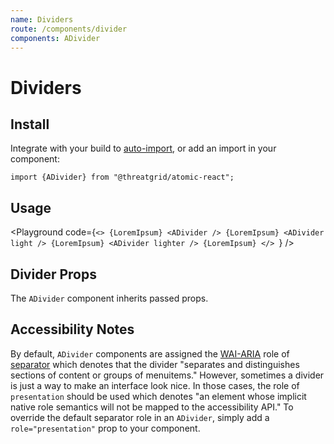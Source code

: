 ```yaml
---
name: Dividers
route: /components/divider
components: ADivider
---
```



# Dividers

## Install

Integrate with your build to [auto-import](/#integrating), or add an import in your component:

```
import {ADivider} from "@threatgrid/atomic-react";
```

## Usage

<Playground
  code={`<>
  {LoremIpsum}
  <ADivider />
  {LoremIpsum}
  <ADivider light />
  {LoremIpsum}
  <ADivider lighter />
  {LoremIpsum}
</>
`}
/>

## Divider Props

The `ADivider` component inherits passed props.

<Props of="ADivider" />

## Accessibility Notes

By default, `ADivider` components are assigned the [WAI-ARIA](https://www.w3.org/WAI/standards-guidelines/aria/) role of [separator](https://www.w3.org/TR/wai-aria/#separator) which denotes that the divider "separates and distinguishes sections of content or groups of menuitems." However, sometimes a divider is just a way to make an interface look nice. In those cases, the role of `presentation` should be used which denotes "an element whose implicit native role semantics will not be mapped to the accessibility API." To override the default separator role in an `ADivider`, simply add a `role="presentation"` prop to your component.
